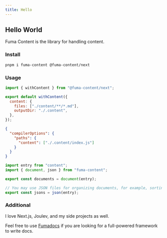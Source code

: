 ```yaml
---
title: Hello
---
```


## Hello World

Fuma Content is the library for handling content.

### Install

```bash
pnpm i fuma-content @fuma-content/next
```

### Usage

```js
import { withContent } from "@fuma-content/next";

export default withContent({
  content: {
    files: ["./content/**/*.md"],
    outputDir: "./.content",
  },
});
```

```json
{
  "compilerOptions": {
    "paths": {
      "content": ["./.content/index.js"]
    }
  }
}
```

```js
import entry from "content";
import { document, json } from "fuma-content";

export const documents = document(entry);

// You may use JSON files for organizing documents, for example, sorting pages.
export const jsons = json(entry);
```

### Additional

I love Next.js, <Hide>Joulev</Hide>, and my side projects as well.

Feel free to use [Fumadocs](https://fumadocs.vercel.app) if you are looking for a full-powered framework to write docs.
